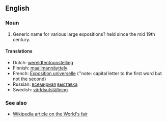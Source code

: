 ==English==
===Noun===<!-- proper noun?? -->

#Generic name for various large expositions? held since the mid 19th century.

====Translations====
*Dutch: [[wereldtentoonstelling]]
*Finnish: [[maailmannäyttely]]
*French: [[Exposition universelle]] (''note: capital letter to the first word but not the second)
*Russian: [[всемирный|всемирная]] [[выставка]]
*Swedish: [[världsutställning]]

===See also===
*[[w:World's fair|Wikipedia article on the World's fair]]<!-- not sure what term/capitalization is better here -->
